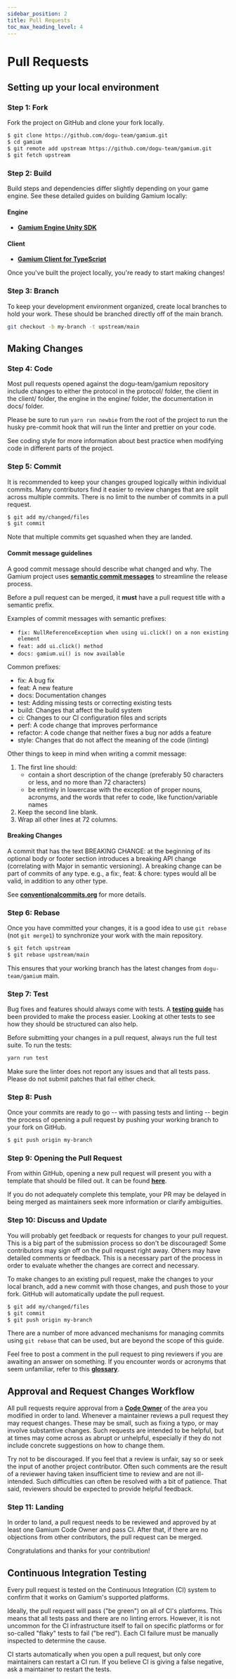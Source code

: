 ```yaml
---
sidebar_position: 2
title: Pull Requests
toc_max_heading_level: 4
---
```


# Pull Requests


<TOCInline toc={toc} />

## Setting up your local environment

### Step 1: Fork

Fork the project on GitHub and clone your fork locally.

```sh
$ git clone https://github.com/dogu-team/gamium.git
$ cd gamium
$ git remote add upstream https://github.com/dogu-team/gamium.git
$ git fetch upstream
```

### Step 2: Build

Build steps and dependencies differ slightly depending on your game engine. See these detailed guides on building Gamium locally:

#### Engine

- [**Gamium Engine Unity SDK**](development-guides/engine-development/unity)

#### Client

- [**Gamium Client for TypeScript**](development-guides/client-development/typescript)

Once you've built the project locally, you're ready to start making changes!

### Step 3: Branch

To keep your development environment organized, create local branches to hold your work. These should be branched directly off of the main branch.

```sh
git checkout -b my-branch -t upstream/main
```

## Making Changes

### Step 4: Code

Most pull requests opened against the dogu-team/gamium repository include changes to either the protocol in the protocol/ folder, the client in the client/ folder, the engine in the engine/ folder, the documentation in docs/ folder.

Please be sure to run `yarn run newbie` from the root of the project to run the husky pre-commit hook that will run the linter and prettier on your code.

See coding style for more information about best practice when modifying code in different parts of the project.

### Step 5: Commit

It is recommended to keep your changes grouped logically within individual commits. Many contributors find it easier to review changes that are split across multiple commits. There is no limit to the number of commits in a pull request.

```sh
$ git add my/changed/files
$ git commit
```

Note that multiple commits get squashed when they are landed.

#### Commit message guidelines

A good commit message should describe what changed and why. The Gamium project uses [**semantic commit messages**](https://conventionalcommits.org/) to streamline the release process.

Before a pull request can be merged, it **must** have a pull request title with a semantic prefix.

Examples of commit messages with semantic prefixes:

- `fix: NullReferenceException when using ui.click() on a non existing element`
- `feat: add ui.click() method`
- `docs: gamium.ui() is now available`

Common prefixes:

- fix: A bug fix
- feat: A new feature
- docs: Documentation changes
- test: Adding missing tests or correcting existing tests
- build: Changes that affect the build system
- ci: Changes to our CI configuration files and scripts
- perf: A code change that improves performance
- refactor: A code change that neither fixes a bug nor adds a feature
- style: Changes that do not affect the meaning of the code (linting)

Other things to keep in mind when writing a commit message:

1. The first line should:
   - contain a short description of the change (preferably 50 characters or less, and no more than 72 characters)
   - be entirely in lowercase with the exception of proper nouns, acronyms, and the words that refer to code, like function/variable names
2. Keep the second line blank.
3. Wrap all other lines at 72 columns.

#### Breaking Changes

A commit that has the text BREAKING CHANGE: at the beginning of its optional body or footer section introduces a breaking API change (correlating with Major in semantic versioning). A breaking change can be part of commits of any type. e.g., a fix:, feat: & chore: types would all be valid, in addition to any other type.

See [**conventionalcommits.org**](https://conventionalcommits.org/) for more details.

### Step 6: Rebase

Once you have committed your changes, it is a good idea to use `git rebase` (not `git merge1`) to synchronize your work with the main repository.

```sh
$ git fetch upstream
$ git rebase upstream/main
```

This ensures that your working branch has the latest changes from `dogu-team/gamium` main.

### Step 7: Test

Bug fixes and features should always come with tests. A [**testing guide**](development-guides/testing) has been provided to make the process easier. Looking at other tests to see how they should be structured can also help.

Before submitting your changes in a pull request, always run the full test suite. To run the tests:

```sh
yarn run test
```

Make sure the linter does not report any issues and that all tests pass. Please do not submit patches that fail either check.

### Step 8: Push

Once your commits are ready to go -- with passing tests and linting -- begin the process of opening a pull request by pushing your working branch to your fork on GitHub.

```sh
$ git push origin my-branch
```

### Step 9: Opening the Pull Request

From within GitHub, opening a new pull request will present you with a template that should be filled out. It can be found [**here**](https://github.com/dogu-team/gamium/blob/main/.github/PULL_REQUEST_TEMPLATE.md).

If you do not adequately complete this template, your PR may be delayed in being merged as maintainers seek more information or clarify ambiguities.

### Step 10: Discuss and Update

You will probably get feedback or requests for changes to your pull request. This is a big part of the submission process so don't be discouraged! Some contributors may sign off on the pull request right away. Others may have detailed comments or feedback. This is a necessary part of the process in order to evaluate whether the changes are correct and necessary.

To make changes to an existing pull request, make the changes to your local branch, add a new commit with those changes, and push those to your fork. GitHub will automatically update the pull request.

```sh
$ git add my/changed/files
$ git commit
$ git push origin my-branch
```

There are a number of more advanced mechanisms for managing commits using `git rebase` that can be used, but are beyond the scope of this guide.

Feel free to post a comment in the pull request to ping reviewers if you are awaiting an answer on something. If you encounter words or acronyms that seem unfamiliar, refer to this [**glossary**](https://chromium.googlesource.com/chromiumos/docs/+/HEAD/glossary.md).

## Approval and Request Changes Workflow

All pull requests require approval from a [**Code Owner**](https://github.com/dogu-team/gamium/blob/main/.github/CODEOWNERS) of the area you modified in order to land. Whenever a maintainer reviews a pull request they may request changes. These may be small, such as fixing a typo, or may involve substantive changes. Such requests are intended to be helpful, but at times may come across as abrupt or unhelpful, especially if they do not include concrete suggestions on how to change them.

Try not to be discouraged. If you feel that a review is unfair, say so or seek the input of another project contributor. Often such comments are the result of a reviewer having taken insufficient time to review and are not ill-intended. Such difficulties can often be resolved with a bit of patience. That said, reviewers should be expected to provide helpful feedback.

### Step 11: Landing

In order to land, a pull request needs to be reviewed and approved by at least one Gamium Code Owner and pass CI. After that, if there are no objections from other contributors, the pull request can be merged.

Congratulations and thanks for your contribution!

## Continuous Integration Testing

Every pull request is tested on the Continuous Integration (CI) system to confirm that it works on Gamium's supported platforms.

Ideally, the pull request will pass ("be green") on all of CI's platforms. This means that all tests pass and there are no linting errors. However, it is not uncommon for the CI infrastructure itself to fail on specific platforms or for so-called "flaky" tests to fail ("be red"). Each CI failure must be manually inspected to determine the cause.

CI starts automatically when you open a pull request, but only core maintainers can restart a CI run. If you believe CI is giving a false negative, ask a maintainer to restart the tests.
